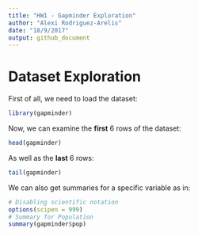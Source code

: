 ```yaml
---
title: "HW1 - Gapminder Exploration"
author: "Alexi Rodriguez-Arelis"
date: "18/9/2017"
output: github_document
---
```


# Dataset Exploration

First of all, we need to load the dataset:

```r
library(gapminder)
```

Now, we can examine the **first** 6 rows of the dataset:

```r
head(gapminder)
```

As well as the **last** 6 rows:

```r
tail(gapminder)
```

We can also get summaries for a specific variable as in:

```r
# Disabling scientific notation
options(scipen = 999)
# Summary for Population
summary(gapminder$pop)
```
